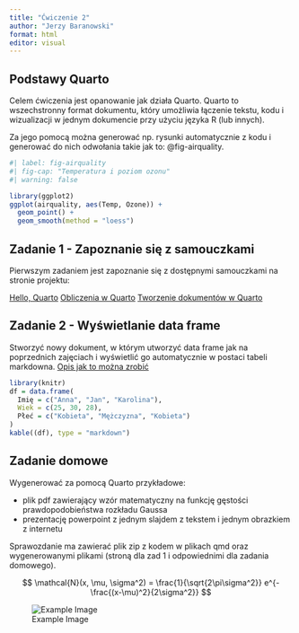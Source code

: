 ```yaml
---
title: "Ćwiczenie 2"
author: "Jerzy Baranowski"
format: html
editor: visual
---
```


## Podstawy Quarto

Celem ćwiczenia jest opanowanie jak działa Quarto. Quarto to wszechstronny format dokumentu, który umożliwia łączenie tekstu, kodu i wizualizacji w jednym dokumencie przy użyciu języka R (lub innych).

Za jego pomocą można generować np. rysunki automatycznie z kodu i generować do nich odwołania takie jak to: @fig-airquality.

```r
#| label: fig-airquality
#| fig-cap: "Temperatura i poziom ozonu"
#| warning: false

library(ggplot2)
ggplot(airquality, aes(Temp, Ozone)) + 
  geom_point() + 
  geom_smooth(method = "loess")
```

## Zadanie 1 - Zapoznanie się z samouczkami

Pierwszym zadaniem jest zapoznanie się z dostępnymi samouczkami na stronie projektu:

[Hello, Quarto](https://quarto.org/docs/get-started/hello/rstudio.html) [Obliczenia w Quarto](https://quarto.org/docs/get-started/computations/rstudio.html) [Tworzenie dokumentów w Quarto](https://quarto.org/docs/get-started/computations/rstudio.html)

## Zadanie 2 - Wyświetlanie data frame

Stworzyć nowy dokument, w którym utworzyć data frame jak na poprzednich zajęciach i wyświetlić go automatycznie w postaci tabeli markdowna. [Opis jak to można zrobić](https://quarto.org/docs/computations/r.html)

```r
library(knitr)
df = data.frame(
  Imię = c("Anna", "Jan", "Karolina"),
  Wiek = c(25, 30, 28),
  Płeć = c("Kobieta", "Mężczyzna", "Kobieta")
)
kable((df), type = "markdown")
```

## Zadanie domowe

Wygenerować za pomocą Quarto przykładowe:

-   plik pdf zawierający wzór matematyczny na funkcję gęstości prawdopodobieństwa rozkładu Gaussa
-   prezentację powerpoint z jednym slajdem z tekstem i jednym obrazkiem z internetu

Sprawozdanie ma zawierać plik zip z kodem w plikach qmd oraz wygenerowanymi plikami (stroną dla zad 1 i odpowiednimi dla zadania domowego).

$$
\mathcal{N}(x, \mu, \sigma^2) = \frac{1}{\sqrt{2\pi\sigma^2}} e^{-\frac{(x-\mu)^2}{2\sigma^2}}
$$

![Example Image](https://upload.wikimedia.org/wikipedia/commons/3/35/Ggplot2_Violin_Plot.png)
